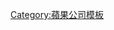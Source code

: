 {{navbox
| name     = Apple celeb
| title    = [[苹果公司]]历史上一些重要人物
| image    = 
| state    = {{{state|autocollapse}}}
|listclass = hlist
|group1 = CEO
|list1 =
*{{le|迈克尔·斯科特|Michael Scott (Apple)|迈克尔·斯科特}}（1977–1981年）
*[[迈克·马库拉]]（1981–1983年）
*[[约翰·斯卡利]]（1983–1993年）
*{{le|迈克尔·斯宾德勒|Michael Spindler}}（1993–1996年）
*{{le|吉尔·阿梅里奥|Gil Amelio}}（1996–1997年）
*[[史蒂夫·乔布斯]]（1997–2011年）
*[[提姆·庫克]]（2011–至今）
|group2 = 雇员
| list2 =
*[[安吉拉·阿伦茨]]
*{{tsl|en|Bill Atkinson|比尔·阿特金森}}
*{{tsl|en|Susan Barnes (computing)|苏珊·伯内斯}}
*{{tsl|en|Chrisann Brennan|克里斯安·布伦南}}
*{{tsl|en|Steve Capps|史蒂夫·卡普斯}}
*{{tsl|en|George Crow|乔治·克罗}}
*{{tsl|en|Chris Espinosa|克里斯·埃斯皮诺萨}}
*[[克雷格·费德里吉]]
*[[比尔·费尔南德斯]]
*[[斯科特·福斯特尔]]
*[[让-路易·加西]]
*{{tsl|en|Ellen Hancock|埃伦·汉考克}}
*[[安迪·赫茲菲爾德]]
*{{tsl|en|Bruce Horn|布鲁斯·霍恩}}
*[[盖伊·川崎]]
*{{tsl|en|Susan Kare|苏珊·卡雷}}
*[[丹尼爾·卡特基]]
*{{tsl|en|Joanna Hoffman|乔安娜·霍夫曼}}
*{{tsl|en|Rod Holt|罗德·霍尔特}}
*[[乔纳森·埃维]]
*{{tsl|en|Bob Mansfield|鲍勃·曼斯菲尔德}}
*{{tsl|en|David Nagel|戴维·纳格尔}}
*{{tsl|en|Rich Page|里奇·佩吉}}
*[[傑夫·拉斯金]]
*[[喬恩·魯賓斯坦]]
*{{tsl|en|Phil Schiller|菲尔·席勒}}
*{{tsl|en|Bertrand Serlet|伯特兰·瑟莱特}}
*Johny Srouji
*[[布瑞尔·史密斯]]
*[[阿瓦德斯·特凡尼安]]
*{{tsl|en|Bud Tribble|布德·崔宝}}
*[[斯蒂夫·沃兹尼亚克]]
*[[罗纳德·韦恩]]
*{{tsl|en|Del Yocam|戴尔·约卡姆}}
}}<noinclude>
{{documentation|Template:Apple/doc}}

[[Category:蘋果公司模板]]
[[Category:蘋果公司人物| ]]
</noinclude>